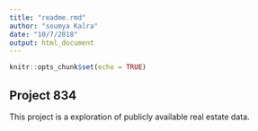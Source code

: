 ```yaml
---
title: "readme.rmd"
author: "soumya Kalra"
date: "10/7/2018"
output: html_document
---
```


```r
knitr::opts_chunk$set(echo = TRUE)
```

## Project 834

This project is a exploration of publicly available real estate data.

